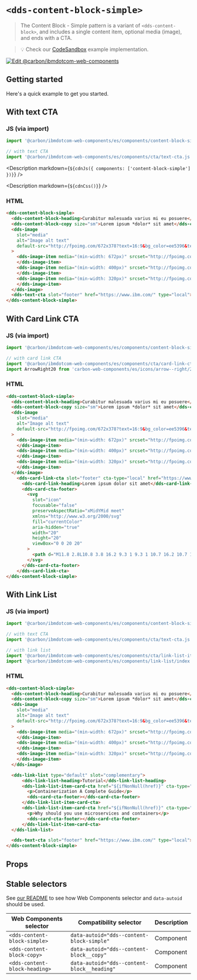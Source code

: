 



# `<dds-content-block-simple>`

> The Content Block - Simple pattern is a variant of `<dds-content-block>`, and
> includes a single content item, optional media (image), and ends with a CTA.

> 💡 Check our
> [CodeSandbox](https://githubbox.com/carbon-design-system/carbon-for-ibm-dotcom/tree/main/packages/web-components/examples/codesandbox/components/content-block-simple)
> example implementation.

[![Edit @carbon/ibmdotcom-web-components](https://codesandbox.io/static/img/play-codesandbox.svg)](https://githubbox.com/carbon-design-system/carbon-for-ibm-dotcom/tree/main/packages/web-components/examples/codesandbox/components/content-block-simple)

## Getting started

Here's a quick example to get you started.

## With text CTA

### JS (via import)

```javascript
import '@carbon/ibmdotcom-web-components/es/components/content-block-simple/index.js';

// with text CTA
import '@carbon/ibmdotcom-web-components/es/components/cta/text-cta.js';
```

<Description markdown={`${cdnJs({ components: ['content-block-simple'] })}`} />

<Description markdown={`${cdnCss()}`} />

### HTML

```html
<dds-content-block-simple>
  <dds-content-block-heading>Curabitur malesuada varius mi eu posuere</dds-content-block-heading>
  <dds-content-block-copy size="sm">Lorem ipsum *dolor* sit amet</dds-content-block-copy>
  <dds-image
    slot="media"
    alt="Image alt text"
    default-src="http://fpoimg.com/672x378?text=16:9&bg_color=ee5396&text_color=161616"
  >
    <dds-image-item media="(min-width: 672px)" srcset="http://fpoimg.com/672x378?text=16:9&bg_color=ee5396&text_color=161616">
    </dds-image-item>
    <dds-image-item media="(min-width: 400px)" srcset="http://fpoimg.com/400x225?text=16:9&bg_color=ee5396&text_color=161616">
    </dds-image-item>
    <dds-image-item media="(min-width: 320px)" srcset="http://fpoimg.com/672x672?text=16:9&bg_color=ee5396&text_color=161616">
    </dds-image-item>
  </dds-image>
  <dds-text-cta slot="footer" href="https://www.ibm.com/" type="local">Lorem ipsum dolor sit amet</dds-text-cta>
</dds-content-block-simple>
```

## With Card Link CTA

### JS (via import)

```javascript
import '@carbon/ibmdotcom-web-components/es/components/content-block-simple/index.js';

// with card link CTA
import '@carbon/ibmdotcom-web-components/es/components/cta/card-link-cta.js';
import ArrowRight20 from 'carbon-web-components/es/icons/arrow--right/20.js';
```

### HTML

```html
<dds-content-block-simple>
  <dds-content-block-heading>Curabitur malesuada varius mi eu posuere</dds-content-block-heading>
  <dds-content-block-copy size="sm">Lorem ipsum *dolor* sit amet</dds-content-block-copy>
  <dds-image
    slot="media"
    alt="Image alt text"
    default-src="http://fpoimg.com/672x378?text=16:9&bg_color=ee5396&text_color=161616"
  >
    <dds-image-item media="(min-width: 672px)" srcset="http://fpoimg.com/672x378?text=16:9&bg_color=ee5396&text_color=161616">
    </dds-image-item>
    <dds-image-item media="(min-width: 400px)" srcset="http://fpoimg.com/400x225?text=16:9&bg_color=ee5396&text_color=161616">
    </dds-image-item>
    <dds-image-item media="(min-width: 320px)" srcset="http://fpoimg.com/672x672?text=16:9&bg_color=ee5396&text_color=161616">
    </dds-image-item>
  </dds-image>
    <dds-card-link-cta slot="footer" cta-type="local" href="https://www.ibm.com/">
      <dds-card-link-heading>Lorem ipsum dolor sit amet</dds-card-link-heading>
      <dds-card-cta-footer>
        <svg
          slot="icon"
          focusable="false"
          preserveAspectRatio="xMidYMid meet"
          xmlns="http://www.w3.org/2000/svg"
          fill="currentColor"
          aria-hidden="true"
          width="20"
          height="20"
          viewBox="0 0 20 20"
        >
          <path d="M11.8 2.8L10.8 3.8 16.2 9.3 1 9.3 1 10.7 16.2 10.7 10.8 16.2 11.8 17.2 19 10z"></path>
        </svg>
      </dds-card-cta-footer>
    </dds-card-link-cta>
</dds-content-block-simple>
```

## With Link List

### JS (via import)

```javascript
import '@carbon/ibmdotcom-web-components/es/components/content-block-simple/index.js';

// with text CTA
import '@carbon/ibmdotcom-web-components/es/components/cta/text-cta.js';

// with link list
import '@carbon/ibmdotcom-web-components/es/components/cta/link-list-item-card-cta.js';
import '@carbon/ibmdotcom-web-components/es/components/link-list/index';
```

### HTML

```html
<dds-content-block-simple>
  <dds-content-block-heading>Curabitur malesuada varius mi eu posuere</dds-content-block-heading>
  <dds-content-block-copy size="sm">Lorem ipsum *dolor* sit amet</dds-content-block-copy>
  <dds-image
    slot="media"
    alt="Image alt text"
    default-src="http://fpoimg.com/672x378?text=16:9&bg_color=ee5396&text_color=161616"
  >
    <dds-image-item media="(min-width: 672px)" srcset="http://fpoimg.com/672x378?text=16:9&bg_color=ee5396&text_color=161616">
    </dds-image-item>
    <dds-image-item media="(min-width: 400px)" srcset="http://fpoimg.com/400x225?text=16:9&bg_color=ee5396&text_color=161616">
    </dds-image-item>
    <dds-image-item media="(min-width: 320px)" srcset="http://fpoimg.com/672x672?text=16:9&bg_color=ee5396&text_color=161616">
    </dds-image-item>
  </dds-image>

  <dds-link-list type="default" slot="complementary">
      <dds-link-list-heading>Tutorial</dds-link-list-heading>
      <dds-link-list-item-card-cta href="${ifNonNull(href)}" cta-type="local">
        <p>Containerization A Complete Guide</p>
        <dds-card-cta-footer></dds-card-cta-footer>
      </dds-link-list-item-card-cta>
      <dds-link-list-item-card-cta href="${ifNonNull(href)}" cta-type="external">
        <p>Why should you use microservices and containers</p>
        <dds-card-cta-footer></dds-card-cta-footer>
      </dds-link-list-item-card-cta>
  </dds-link-list>

  <dds-text-cta slot="footer" href="https://www.ibm.com/" type="local">Lorem ipsum dolor sit amet</dds-text-cta>
</dds-content-block-simple>
```

## Props

<Props of="dds-content-block-simple" />
<Description markdown={markdownContents} />

## Stable selectors

See [our README](https://github.com/carbon-design-system/carbon-for-ibm-dotcom/tree/main/packages/web-components#stable-selectors-for-analytics-and-integratione2e-testing-in-web-components) to see how Web Components selector and `data-autoid` should be used.

| Web Components selector       | Compatibility selector                      | Description |
| ----------------------------- | ------------------------------------------- | ----------- |
| `<dds-content-block-simple>`  | `data-autoid="dds--content-block-simple"`   | Component   |
| `<dds-content-block-copy>`    | `data-autoid="dds--content-block__copy"`    | Component   |
| `<dds-content-block-heading>` | `data-autoid="dds--content-block__heading"` | Component   |

<Description markdown={contributing} />

